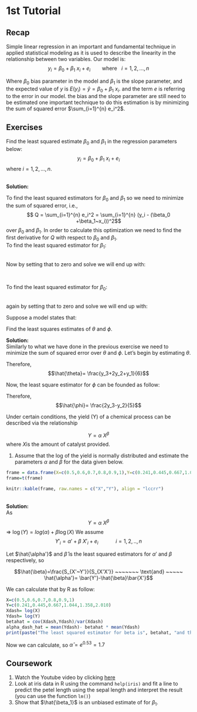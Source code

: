 # 1st Tutorial

## Recap
Simple linear regression in an important and fundamental technique in applied statistical modeling as it is used to describe the linearity in the relationship between two variables. 
Our model is: 
$$y_i=\beta_0+\beta_1~x_i+e_i ~~~~~~~~\text{where}~~~ i=1,2,...,n$$

Where $\beta_0$ bias parameter in the model and $\beta_1$ is the slope parameter, and the expected value of $y$ is $E(y_i)=\hat{y}= \beta_0+\beta_1~x_i$. and the term $e$ is referring to the error in our model. the bias and the slope parameter are still need to be estimated one important technique to do this estimation is by minimizing the sum of squared error $\sum_{i=1}^{n} e_i^2$. 


## Exercises





::: {.exercise}
Find the least squared estimate $\beta_0$ and $\beta_1$ in the regression parameters below:
$$y_i = \beta_0 +\beta_1~x_i+e_i$$
where $i =1,2, ... , n$.

:::

\
**Solution:**
\


To find the least squared estimators for $\beta_0$ and $\beta_1$ so we need to minimize the sum of squared error, i.e.,
$$ Q = \sum_{i=1}^{n} e_i^2 = \sum_{i=1}^{n} (y_i - (\beta_0 +\beta_1~x_i))^2$$
over  $\beta_0$ and $\beta_1$.  In order to calculate this optimization we need to find the first derivative for $Q$ with respect to $\beta_0$ and $\beta_1$.
\
To find the least squared estimator for $\beta_1$:
\

\begin{align}
    &\frac{\partial}{\partial~\beta_1}~\sum_{i=1}^{n} (y_i - (\beta_0+\beta_1~x_i))^2\\
    &= 2 \sum_{i=1}^{n} x_i (y_i - (\beta_0 +\beta_1~x_i))\\
    &= 2(\sum_{i=1}^{n} x_i~y_i -~\beta_0~ \sum_{i=1}^{n}~x_i + ~\beta_1~\sum_{i=1}^{n}~x_i^2)
    
\end{align}
\
Now by setting that to zero and solve we will end up with:
\

\begin{align}
     \hat{\beta_1} = \frac{\sum_{i=1}^{n}(x_i-\bar{x})(y_i-\bar{y})}{\sum_{i=1}^{n}(x_i-\bar{x})^2}
    
\end{align}
\

To find the least squared estimator for $\beta_0$:
\

\begin{align}
    &\frac{\partial}{\partial~\beta_0}~\sum_{i=1}^{n} (y_i - (\beta_0+\beta_1~x_i))^2\\
    &=  \sum_{i=1}^{n} (y_i - (\beta_0 +\beta_1~x_i))\\
    &= n\bar{y} -n\beta_0 - n~\beta_1~\bar{x}
    
\end{align}
\
again by setting that to zero and solve we will end up with:
\

\begin{align}
     \hat{\beta_0} = \bar{y} -\beta_1~\bar{x}
    
\end{align}


::: {.exercise}
Suppose a model states that:
:::
\begin{align}

    &E(y_1) = \theta,\\
    &E(y_2) = 2~\theta − \phi,\\
    &E(y_3) = \theta + 2~\phi.
    
\end{align}

Find the least squares estimates of $\theta$ and $\phi$.

**Solution:**
\
Similarly to what we have done in the previous exercise  we need to minimize the sum of squared error over $\theta$ and $\phi$. Let's begin by estimating $\theta$. 

\begin{align}

    &\frac{\partial}{\partial~\theta}~\sum_{i=1}^{n}(y_i - E(y_i))^2\\
    
    =& \frac{\partial}{\partial~\theta}  ((y_1 - \theta)^2 +(y_2 -2\theta + \phi)^2 +(y_3-\theta-2\phi)^2)\\
    =& -2(y_1 - \theta) - 4(y_2 -2\theta + \phi) - 2(y_3-\theta-2\phi)\\
    =& -2y_1 + 2\theta -4y_2+8\theta-4\phi -2y_3+2\theta+4\phi\\
    =& 12\theta - 2y_1-4y_2-2y_3
    
\end{align}

Therefore, 
$$\hat{\theta}= \frac{y_3+2y_2+y_1}{6}$$

Now, the least square estimator for $\phi$ can be founded as follow:

\begin{align}

    &\frac{\partial}{\partial~\phi}~\sum_{i=1}^{n}(y_i - E(y_i))^2\\
    
    =& \frac{\partial}{\partial~\phi}  ((y_1 - \theta)^2 +(y_2 -2\theta + \phi)^2 +(y_3-\theta-2\phi)^2)\\
    =& 2(y_2 -2\theta + \phi) - 4(y_3-\theta-2\phi)\\
    =& 2y_2 -4\theta +2\phi -4y_3+4\theta+8\phi\\
    =& 10\phi + 2y_2-4y_3
    
\end{align}

Therefore, 
$$\hat{\phi}= \frac{2y_3-y_2}{5}$$

::: {.exercise}
Under certain conditions, the yield (Y) of a chemical process can be described via the relationship
:::
$$Y = \alpha~X^\beta$$
where $X$is the amount of catalyst provided.

1. Assume that the log of the yield is normally distributed and estimate the parameters $\alpha$ and $\beta$ for the data given below.
```r
frame = data.frame(X=c(0.5,0.6,0.7,0.8,0.9,1),Y=c(0.241,0.445,0.667,1.044,1.358,2.010))
frame=t(frame)

knitr::kable(frame, raw.names = c("X","Y"), align = "lccrr")
```

\
**Solution:**
\
As $$Y = \alpha~X^\beta$$ $\Rightarrow$ $\log(Y)=log(\alpha)+\beta\log(X)$
We assume
$$Y'_i= \alpha'+\beta~X'_i+e_i ~ ~ ~ ~ ~ ~ ~ ~ ~ ~ ~ ~ i=1,2,..,n $$

Let $\hat{\alpha'}$ and $\hat{\beta}$ is the least squared estimators for $\alpha'$ and $\beta$  respectively, so

$$\hat{\beta}=\frac{S_{X'~Y'}}{S_{X'X'}} ~~~~~~~ \text{and} ~~~~~ \hat{\alpha'}= \bar{Y'}-\hat{\beta}\bar{X'}$$

We can calculate that by R as follow:
```r
X=c(0.5,0.6,0.7,0.8,0.9,1)
Y=c(0.241,0.445,0.667,1.044,1.358,2.010)
Xdash= log(X)
Ydash= log(Y)
betahat = cov(Xdash,Ydash)/var(Xdash)
alpha_dash_hat = mean(Ydash)- betahat * mean(Ydash)
print(paste("The least squared estimator for beta is", betahat, "and the least squared estimator for log alpha is", alpha_dash_hat))

```

Now we can calculate, so $\hat{\alpha}= e^{0.53} = 1.7$

## Coursework
1. Watch the Youtube video by clicking [here](https://www.youtube.com/watch?v=PaFPbb66DxQ)
2. Look at iris data in R using the command `help(iris)` and fit a line to predict the petel length using the sepal length and interpret the result (you can use the function `lm()`)
3. 	Show that $\hat{\beta_1}$ is an unbiased estimate of for $\beta_1$.


